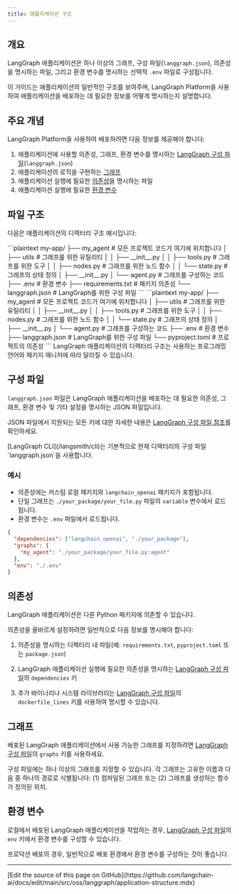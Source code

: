 ```yaml
---
title: 애플리케이션 구조
---
```



<AlphaCallout />

## 개요

LangGraph 애플리케이션은 하나 이상의 그래프, 구성 파일(`langgraph.json`), 의존성을 명시하는 파일, 그리고 환경 변수를 명시하는 선택적 `.env` 파일로 구성됩니다.

이 가이드는 애플리케이션의 일반적인 구조를 보여주며, LangGraph Platform을 사용하여 애플리케이션을 배포하는 데 필요한 정보를 어떻게 명시하는지 설명합니다.

## 주요 개념

LangGraph Platform을 사용하여 배포하려면 다음 정보를 제공해야 합니다:

1. 애플리케이션에 사용할 의존성, 그래프, 환경 변수를 명시하는 [LangGraph 구성 파일](#configuration-file-concepts)(`langgraph.json`)
2. 애플리케이션의 로직을 구현하는 [그래프](#graphs)
3. 애플리케이션 실행에 필요한 [의존성](#dependencies)을 명시하는 파일
4. 애플리케이션 실행에 필요한 [환경 변수](#environment-variables)

## 파일 구조

다음은 애플리케이션의 디렉터리 구조 예시입니다:

<Tabs>
    <Tab title="Python (requirements.txt)">
    ```plaintext
    my-app/
    ├── my_agent # 모든 프로젝트 코드가 여기에 위치합니다
    │   ├── utils # 그래프를 위한 유틸리티
    │   │   ├── __init__.py
    │   │   ├── tools.py # 그래프를 위한 도구
    │   │   ├── nodes.py # 그래프를 위한 노드 함수
    │   │   └── state.py # 그래프의 상태 정의
    │   ├── __init__.py
    │   └── agent.py # 그래프를 구성하는 코드
    ├── .env # 환경 변수
    ├── requirements.txt # 패키지 의존성
    └── langgraph.json # LangGraph를 위한 구성 파일
    ```
    </Tab>
    <Tab title="Python (pyproject.toml)">
    ```plaintext
    my-app/
    ├── my_agent # 모든 프로젝트 코드가 여기에 위치합니다
    │   ├── utils # 그래프를 위한 유틸리티
    │   │   ├── __init__.py
    │   │   ├── tools.py # 그래프를 위한 도구
    │   │   ├── nodes.py # 그래프를 위한 노드 함수
    │   │   └── state.py # 그래프의 상태 정의
    │   ├── __init__.py
    │   └── agent.py # 그래프를 구성하는 코드
    ├── .env # 환경 변수
    ├── langgraph.json  # LangGraph를 위한 구성 파일
    └── pyproject.toml # 프로젝트의 의존성
    ```
    </Tab>
</Tabs>




<Note>
LangGraph 애플리케이션의 디렉터리 구조는 사용하는 프로그래밍 언어와 패키지 매니저에 따라 달라질 수 있습니다.
</Note>

<a id="configuration-file-concepts"></a>
## 구성 파일

`langgraph.json` 파일은 LangGraph 애플리케이션을 배포하는 데 필요한 의존성, 그래프, 환경 변수 및 기타 설정을 명시하는 JSON 파일입니다.

JSON 파일에서 지원되는 모든 키에 대한 자세한 내용은 [LangGraph 구성 파일 참조](/langsmith/cli#configuration-file)를 확인하세요.

<Tip>
[LangGraph CLI](/langsmith/cli)는 기본적으로 현재 디렉터리의 구성 파일 `langgraph.json`을 사용합니다.
</Tip>

### 예시

* 의존성에는 커스텀 로컬 패키지와 `langchain_openai` 패키지가 포함됩니다.
* 단일 그래프는 `./your_package/your_file.py` 파일의 `variable` 변수에서 로드됩니다.
* 환경 변수는 `.env` 파일에서 로드됩니다.

```json
{
  "dependencies": ["langchain_openai", "./your_package"],
  "graphs": {
    "my_agent": "./your_package/your_file.py:agent"
  },
  "env": "./.env"
}
```




## 의존성

LangGraph 애플리케이션은 다른 Python 패키지에 의존할 수 있습니다.




의존성을 올바르게 설정하려면 일반적으로 다음 정보를 명시해야 합니다:

1. 의존성을 명시하는 디렉터리 내 파일(예: `requirements.txt`, `pyproject.toml` 또는 `package.json`)




2. LangGraph 애플리케이션 실행에 필요한 의존성을 명시하는 [LangGraph 구성 파일](#configuration-file-concepts)의 `dependencies` 키
3. 추가 바이너리나 시스템 라이브러리는 [LangGraph 구성 파일](#configuration-file-concepts)의 `dockerfile_lines` 키를 사용하여 명시할 수 있습니다.

## 그래프

배포된 LangGraph 애플리케이션에서 사용 가능한 그래프를 지정하려면 [LangGraph 구성 파일](#configuration-file-concepts)의 `graphs` 키를 사용하세요.

구성 파일에는 하나 이상의 그래프를 지정할 수 있습니다. 각 그래프는 고유한 이름과 다음 중 하나의 경로로 식별됩니다: (1) 컴파일된 그래프 또는 (2) 그래프를 생성하는 함수가 정의된 위치.

## 환경 변수

로컬에서 배포된 LangGraph 애플리케이션을 작업하는 경우, [LangGraph 구성 파일](#configuration-file-concepts)의 `env` 키에서 환경 변수를 구성할 수 있습니다.

프로덕션 배포의 경우, 일반적으로 배포 환경에서 환경 변수를 구성하는 것이 좋습니다.

---

<Callout icon="pen-to-square" iconType="regular">
  [Edit the source of this page on GitHub](https://github.com/langchain-ai/docs/edit/main/src/oss/langgraph/application-structure.mdx)
</Callout>
